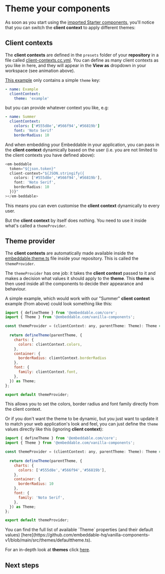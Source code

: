 # Theme your components

As soon as you start using the [imported Starter components](./install-starter-kit), you'll notice that you can switch the **client context** to apply different themes:

<VideoComponent
    src="/video/theme-example.mp4"
    width="800"
    height="450"
/>

## Client contexts

The **client contexts** are defined in the `presets` folder of your **repository** in a file called [client-contexts.cc.yml](https://github.com/embeddable-hq/embeddable-boilerplate/blob/main/src/embeddable.com/presets/client-contexts.cc.yml). You can define as many client contexts as you like in here, and they will appear in the **View as** dropdown in your workspace (see animation above).

[This example](https://github.com/embeddable-hq/embeddable-boilerplate/blob/main/src/embeddable.com/presets/client-contexts.cc.yml) only contains a simple `theme` key:

```yml
- name: Example
  clientContext:
    theme: 'example'
```
but you can provide whatever context you like, e.g:
```yml
- name: Summer
  clientContext:
    colors: ['#555d8e','#566f94','#56819b']
    font: 'Noto Serif'
    borderRadius: 10
```

And when embedding your Embeddable in your application, you can pass in the **client context** dynamically based on the user (i.e. you are not limited to the client contexts you have defined above):

```js
<em-beddable
  token="${json.token}"
  client-context="${JSON.stringify({ 
  	colors: ['#555d8e','#566f94','#56819b'],
    font: 'Noto Serif',
    borderRadius: 10
  })}"
></em-beddable>
```

This means you can even customise the **client context** dynamically to every user.

But the **client context** by itself does nothing.  You need to use it inside what's called a `themeProvider`.

## Theme provider

The **client contexts** are automatically made available inside the [embeddable.theme.ts](https://github.com/embeddable-hq/embeddable-boilerplate/blob/main/embeddable.theme.ts) file inside your repository.  This is called the `themeProvider`.


The `themeProvider` has one job: it takes the **client context** passed to it and makes a decision what values it should apply to the **theme**.  This **theme** is then used inside all the components to decide their appearance and behaviour.

A simple example, which would work with our "Summer" **client context** example (from above) could look something like this:

```js
import { defineTheme } from '@embeddable.com/core';
import { Theme } from '@embeddable.com/vanilla-components';

const themeProvider = (clientContext: any, parentTheme: Theme): Theme => {
  
  return defineTheme(parentTheme, {
    charts: {
      colors: clientContext.colors,
    },
    container: {
      borderRadius: clientContext.borderRadius
    },
    font: {
      family: clientContext.font,
    },
  }) as Theme;
};

export default themeProvider;
```

This allows you to set the colors, border radius and font family directly from the client context.

Or if you don't want the theme to be dynamic, but you just want to update it to match your web application's look and feel, you can just define the `theme` values directly like this (ignoring **client context**):

```js
import { defineTheme } from '@embeddable.com/core';
import { Theme } from '@embeddable.com/vanilla-components';

const themeProvider = (clientContext: any, parentTheme: Theme): Theme => {
  
  return defineTheme(parentTheme, {
    charts: {
      colors: ['#555d8e','#566f94','#56819b'],
    },
    container: {
      borderRadius: 10
    },
    font: {
      family: 'Noto Serif',
    },
  }) as Theme;
};

export default themeProvider;
```

<Callout emoji="💡">
You can find the full list of available `Theme` properties (and their default values) [here](https://github.com/embeddable-hq/vanilla-components-v1/blob/main/src/themes/defaulttheme.ts).
</Callout>

For an in-depth look at **themes** click [here](/development/theming).

## Next steps

<CardGrid>
  <LinkCard title="Connect your database" href="/data/connect-your-database" icon=""/> 
  <LinkCard title="Embed your dashboard" href="/deployment/embedding" icon=""/> 
</CardGrid>


